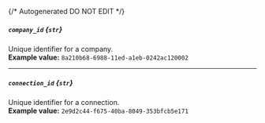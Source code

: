 {/* Autogenerated DO NOT EDIT  */}
##### `company_id` *{`str`}*
Unique identifier for a company.
<br/>
**Example value:** `8a210b68-6988-11ed-a1eb-0242ac120002`

---
##### `connection_id` *{`str`}*
Unique identifier for a connection.
<br/>
**Example value:** `2e9d2c44-f675-40ba-8049-353bfcb5e171`

